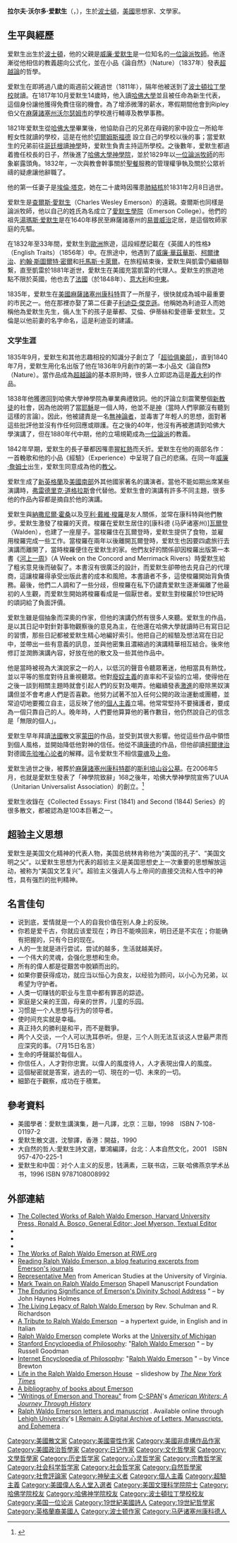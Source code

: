 {{不是|愛迪生}}
{{noteTA
|T=zh-hans:拉尔夫·沃尔多·爱默生;zh-hant:拉爾夫·沃爾多·愛默生;
}}
{{Infobox philosopher
| name             = 拉尔夫·沃尔多·爱默生<br>{{small|Ralph Waldo Emerson}}
| image            = Ralph Waldo Emerson ca1857 retouched.jpg
| caption          = 1857年的爱默生
| birth_date       = {{birth date|1803|5|25|mf=y}}
| birth_place      = [[美国|美国]][[马萨诸塞州|马萨诸塞州]][[波士顿|波士顿]]
| death_date       = {{death date and age|mf=yes|1882|4|27|1803|5|25}}
| death_place      = 美国马萨诸塞州[[康科德_(马萨诸塞州)|康科德]]
| alma_mater       = [[哈佛神学院|哈佛神学院]]
| nationality      = 美国
| era              = [[19世纪哲学|19世纪哲学]]
| region           = [[西方哲学|西方哲学]]
| school_tradition = [[超验主义|超验主义]]
| institutions     = [[哈佛学院|哈佛学院]]
| main_interests   = [[个人主义|个人主义]]、[[神秘主义|神秘主义]]
| notable_ideas    = 自立、超灵
| signature        = Appletons' Emerson Ralph Waldo signature.svg
}}
'''拉尔夫·沃尔多·爱默生'''（{{lang-en|Ralph Waldo Emerson}}，{{bd|1803年|5月25日|1882年|4月27日|catIdx=E}}），生於[[波士頓|波士頓]]，[[美國|美國]]思想家、文學家。

== 生平與經歷 ==
爱默生出生於[[波士頓|波士頓]]，他的父親是[[威廉·爱默生|威廉·爱默生]]是一位知名的[[一位論派|一位論派]][[牧師|牧師]]。他逐漸從他相信的教義趨向公式化，並在小品《論自然》（Nature）（1837年）發表[[超越論|超越論]]的哲學。  

爱默生在即將過八歲的兩週前父親過世（1811年），隔年他被送到了[[波士頓|波士頓]][[拉丁|拉丁]][[學校|學校]]就讀。在1817年10月爱默生14歲時，他入讀[[哈佛大學|哈佛大學]]並且被任命為新生代表，這個身份讓他獲得免費住宿的機會。為了增添微薄的薪水，寒假期間他會到Ripley 伯父在[[麻薩諸塞州|麻薩諸塞州]][[沃尔瑟姆|沃尔瑟姆市]]的學校進行輔導及教學事務。 

1821年爱默生從[[哈佛大學|哈佛大學]]畢業後，他協助自己的兄弟在母親的家中設立一所給年輕女性就讀的學校，這是在他於[[切爾姆斯福德|切爾姆斯福德]] 設立自己的學校以後的事；當爱默生的兄弟前往[[哥廷根|哥廷根]]讀[[神學|神學]]時，爱默生負責主持這所學校。之後數年，爱默生都過着擔任校長的日子，然後進了[[哈佛大學神學院|哈佛大學神學院]]，並於1829年以[[一位論派|一位論派]][[牧師|牧師]]的形象嶄露頭角。1832年，一次與教會幹事關於[[聖餐|聖餐]]服務的管理權爭執及關於公眾祈禱的疑慮讓他辭職了。

他的第一任妻子是[[埃倫·塔克|埃倫·塔克]]，她在二十歲時因罹患[[肺結核|肺結核]]於1831年2月8日過世。

爱默生是[[查爾斯·愛默生|查爾斯·愛默生]]（Charles Wesley Emerson）的遠親。查爾斯也同樣是論派牧師，他以自己的姓氏為名成立了[[愛默生學院|愛默生學院]]（Emerson College）。他們的祖先[[湯瑪斯·爱默生|湯瑪斯·爱默生]]是在1640年移民至麻薩諸塞州的[[易普威治|易普威治]]定居，是這個牧師家庭的先驅。 

在1832年至33年間，爱默生到[[歐洲|歐洲]]旅遊，這段經歷記載在《英國人的性格》（English Traits）（1856年）中。在旅途中，他遇到了[[威廉·華茲華斯|威廉·華茲華斯]]、[[柯爾律治|柯爾律治]]、[[約翰·斯圖爾特·密爾|約翰·斯圖爾特·密爾]]和[[托馬斯·卡萊爾|托馬斯·卡萊爾]]。在旅程結束後，爱默生與凱雷仍繼續聯繫，直至凱雷於1881年逝世，愛默生在美國充當凱雷的代理人。愛默生的旅遊地點不限於英國，他也去了[[法國|法國]]（於1848年）、[[意大利|意大利]]和[[中東|中東]]。

1835年，爱默生在[[美國|美國]][[麻薩諸塞州|麻薩諸塞州]][[康科特|康科特]]買了一所屋子，很快就成為城中最重要的市民之一。他在那裡亦娶了第二任妻子[[利迪亞·傑克遜|利迪亞·傑克遜]]。他稱她為利迪亚人而她稱他為爱默生先生，倆人生下的孩子是華都、艾倫、伊蒂絲和愛德華·爱默生。艾倫是以他前妻的名字命名，這是利迪亚的建議。

===文学生涯===
1835年9月，爱默生和其他志趣相投的知識分子創立了「[[超验俱樂部|超验俱樂部]]」，直到1840年7月，爱默生用化名出版了他在1836年9月創作的第一本小品文《論自然》（Nature）。當作品成為[[超越論|超越論]]的基本原則時，很多人立即認為這是[[義大利|義大利]]的作品。

1838年他獲邀回到哈佛大學神學院為畢業典禮致詞。他的評論立刻震驚整個[[新教|新教徒]]的社會，因為他說明了當[[耶穌|耶穌]]是一個人時，他並不是[[神|神]]（當時人們寧願沒有聽到這樣的言論）。因此，他被譴責是一名[[無神論|無神論者]]，並毒害了年輕人的思想，面對著這些批評他並沒有作任何回應或辯護。在之後的40年，他沒有再被邀請到哈佛大學演講了，但在1880年代中期，他的立場規範成為[[一位論派|一位論派]]的教義。  

1842年早期，爱默生的長子華都因罹患[[猩紅熱|猩紅熱]]而夭折。爱默生在他的兩部名作：一首輓歌和他的小品《經驗》（Experience）中呈現了自己的悲痛。在同一年[[威廉·詹姆士|威廉·詹姆士]]出生，爱默生同意成為他的[[教父|教父]]。

爱默生成了[[新英格蘭|新英格蘭]]及[[美國南部|美國南部]]外其他國家著名的講演者。當他不能如期出席某些演講時，[[弗雷德里克·道格拉斯|弗雷德里克·道格拉斯]]會代替他。爱默生會的演講有許多不同主題，很多他的作品內容都是摘自於他的演講。

爱默生與[[納撒尼爾·霍桑|納撒尼爾·霍桑]]以及[[亨利·戴維·梭羅|亨利·戴維·梭羅]]是友人關係，並常在康科特與他們散步。爱默生激發了梭羅的天資。梭羅在爱默生居住的[康科德 (马萨诸塞州)][[瓦爾登|瓦爾登]]（Walden），也建了一座屋子。當梭羅住在瓦爾登時，爱默生提供了食物，並雇用梭羅完成一些工作。當梭羅在兩年以後離開瓦爾登時，爱默生也因要四處旅行去演講而離開了，當時梭羅便住在爱默生的家。他們友好的關係卻因梭羅出版第一本書《[[河上一周|河上一周]]》（A Week on the Concord and Merrimack Rivers）時愛默生給了粗劣意見後而破裂了。本書沒有很廣泛的設計，而爱默生卻帶他去見自己的代理商，這讓梭羅得承受出版此書的成本和風險。本書讀者不多，這使梭羅開始背負債務。最後，他們二人調和了一些分歧，但梭羅在私下仍譴責爱默生逐漸偏離了他最初的人生觀，而爱默生開始將梭羅看成是一個厭世者。爱默生對梭羅於19世紀時的頌詞給了負面評價。

爱默生雖是個抽象而深奧的作家，但他的演講仍然有很多人來聽。爱默生的作品，是以其日記中對針對事物觀察後的意見為主，在他還在哈佛大學就讀時已有寫日記的習慣，那些日記都被爱默生精心地編好索引。他把自己的經驗及想法寫在日記中，並帶出一些有意義的訊息，並與他密集且濃縮過的演講精華相互結合。後來他修訂並潤飾演講內容，好放在他的散文及一些其他作品中。  

他是當時被視為大演說家之一的人，以低沉的聲音令聽眾著迷，他相當具有熱忱，並以平等的態度對待且重視聽眾。他對[[廢奴主義|廢奴主義]]的直率和不妥協的立場，使得他在之後一談到相關主題時就會引起人們的反對及嘲弄。他繼續發表[[激進主義|激進]]的廢除黑奴演講但並不會考慮人們是否喜歡。他努力試著不加入任何公開的政治運動或團體，並常迫切地要獨立自主，這反映了他的[[個人主義|個人主義]]立場。他常常堅持不要擁護者，要成為一個只靠自己的人。晚年時，人們要他算算他的著作數目，他仍然說自己的信念是「無限的個人」。

爱默生早年拜讀[[法國|法國]]散文家[[蒙田|蒙田]]的作品，並受到其很大影響。他從這些作品中領悟到個人風格，並開始降低他對神的信任。他從不讀[[康德|康德]]的作品，但他卻讀[[柯爾律治|柯爾律治]]對德國[[先验唯心论|先验唯心论者]]的解釋。這令爱默生不相信[[靈魂|靈魂]]及[[上帝|上帝]]。     

爱默生過世之後，被葬於[[麻薩諸塞州|麻薩諸塞州]][[康科特郡|康科特郡]]的[[斯利培山谷公墓|斯利培山谷公墓]]。在2006年5月，也就是愛默生發表了「神學院致辭」168之後年，哈佛大學神學院宣佈了UUA（Unitarian Universalist Association）的創立。<ref>{{cite web |url=http://www.hds.harvard.edu/news/pr/emerson_uu.html |title=存档副本 |accessdate=2007-02-22  |deadurl=yes |archiveurl=https://web.archive.org/web/20070208200456/http://www.hds.harvard.edu/news/pr/emerson_uu.html |archivedate=2007-02-08 }}</ref> 

爱默生收錄在《Collected Essays: First (1841) and Second (1844) Series》的很多散文，都被認為是100本巨著之一。

== 超验主义思想 ==
{{see also|超验主义}}
爱默生是美国文化精神的代表人物，美国总统林肯称他为“美国的孔子”、“美国文明之父”。以爱默生思想为代表的超验主义是美国思想史上一次重要的思想解放运动，被称为“美国文艺复兴”。超验主义强调人与上帝间的直接交流和人性中的神性，具有强烈的批判精神。{{cn}}

== 名言佳句==
{{wikiquote|爱默生|爱默生}}
{{wikiquote|en:Ralph Waldo Emerson|Ralph Waldo Emerson}}
*说到底，爱情就是一个人的自我价值在别人身上的反映。
*你若是爱千古，你就应该爱现在；昨日不能唤回来，明日还是不实在；你能确有把握的，只有今日的现在。
*人的一生就是进行尝试，尝试的越多，生活就越美好。
*一个伟大的灵魂，会强化思想和生命。
*所有的偉人都是從艱苦中脫穎而出的。
*如果你要获得成功，就应当以恒心为良友，以经验为顾问，以小心为兄弟，以希望为守护者。
*人类一切赚钱的职业与生意中都有罪恶的踪迹。
*家庭是父亲的王国，母亲的世界，儿童的乐园。
*习惯是一个人思想与行为的领导者。
*使时间充实就是幸福。
*真正持久的勝利是和平，而不是戰爭。
*两个人交谈，一个人可以洗耳恭听。但是，三个人则无法互谈这人世最严肃而应深究的事。（7月15日名言）
*生命的呼聲屬於每個人。
*你信任人，人才對你忠實。以偉人的風度待人，人才表現出偉人的風度。
*這個秘密就是答案，過去的一切、現在的一切、未來的一切。
*細節在于觀察，成功在于積累。

== 參考資料 ==
*美國學者：愛默生講演集，趙一凡譯，北京：三聯，1998　ISBN 7-108-01197-2
*愛默生散文選，沈黎譯，香港：開益，1990 
*大自然的哲人:愛默生詩文選，單鴻編譯，台北：人本自然文化，2001　ISBN 957-470-225-1
*爱默生和中国：对个人主义的反思，钱满素，三联书店，三联·哈佛燕京学术丛书，1996 ISBN 9787108008992

== 外部連結 ==
{{sisterlinks|d=Q48226|s=Author:Ralph Waldo Emerson|c=Category:Ralph Waldo Emerson|n=no|b=no|v=no|voy=no|m=no|mw=no|wikt=no|species=no}}
{{Library resources box|by=yes|onlinebooks=yes}}
* [http://www.hup.harvard.edu/results-list.php?collection=1163 The Collected Works of Ralph Waldo Emerson, Harvard University Press, Ronald A. Bosco, General Editor; Joel Myerson, Textual Editor] {{Wayback|url=http://www.hup.harvard.edu/results-list.php?collection=1163 |date=20210225170242 }}
* {{Gutenberg author |id=Emerson,+Ralph+Waldo | name=Ralph Waldo Emerson}}
* {{Internet Archive author |sname=Ralph Waldo Emerson}}
* {{Librivox author |id=1159}}
* [http://www.rwe.org The Works of Ralph Waldo Emerson at RWE.org] {{Wayback|url=http://www.rwe.org/ |date=20190905193541 }}
* [http://www.readingemerson.com/ Reading Ralph Waldo Emerson, a blog featuring excerpts from Emerson's journals] {{Wayback|url=http://www.readingemerson.com/ |date=20201128080610 }}
* [http://xroads.virginia.edu/~HYPER/EMERSON/repmen.html Representative Men] {{Wayback|url=http://xroads.virginia.edu/~HYPER/EMERSON/repmen.html |date=20100214032034 }} from American Studies at the University of Virginia.
* [http://www.shapell.org/manuscript.aspx?mark-twain-on-ralph-waldo-emerson Mark Twain on Ralph Waldo Emerson] Shapell Manuscript Foundation
* [http://www.harvardsquarelibrary.org/cambridge-harvard/enduring-significance-divinity-school-address/ The Enduring Significance of Emerson's Divinity School Address] {{Wayback|url=http://www.harvardsquarelibrary.org/cambridge-harvard/enduring-significance-divinity-school-address/ |date=20210225083304 }}" – by John Haynes Holmes
* [http://harvardsquarelibrary.org/emerson/ The Living Legacy of Ralph Waldo Emerson] {{Wayback|url=http://harvardsquarelibrary.org/emerson/ |date=20100304221640 }} by Rev. Schulman and R. Richardson
* [http://www.rwemerson.eu/ A Tribute to Ralph Waldo Emerson] {{Wayback|url=http://www.rwemerson.eu/ |date=20210119053624 }} – a hypertext guide, in English and in Italian
* [http://www.hti.umich.edu/e/emerson/ Ralph Waldo Emerson] {{Wayback|url=http://www.hti.umich.edu/e/emerson/ |date=20080705114116 }} complete Works at the [[University_of_Michigan|University of Michigan]]
* [[Stanford_Encyclopedia_of_Philosophy|Stanford Encyclopedia of Philosophy]]: "[http://plato.stanford.edu/entries/emerson/  Ralph Waldo Emerson] {{Wayback|url=http://plato.stanford.edu/entries/emerson/ |date=20100106122404 }}" – by Russell Goodman
* [[Internet_Encyclopedia_of_Philosophy|Internet Encyclopedia of Philosophy]]: "[http://www.iep.utm.edu/e/emerson.htm Ralph Waldo Emerson] {{Wayback|url=http://www.iep.utm.edu/e/emerson.htm |date=20090406034607 }}" – by Vince Brewton
* [https://www.nytimes.com/slideshow/2010/09/15/garden/0916emerson-slideshow.html?ref=multimedia Life in the Ralph Waldo Emerson House] {{Wayback|url=https://www.nytimes.com/slideshow/2010/09/15/garden/0916emerson-slideshow.html?ref=multimedia |date=20210308211408 }} – slideshow by ''[[The_New_York_Times|The New York Times]]''
* [https://web.archive.org/web/20101230132632/http://www.rwe.org/biography/bibliography A bibliography of books about Emerson]
* [http://www.c-span.org/video/?164015-1/writings-emerson-thoreau "Writings of Emerson and Thoreau"] {{Wayback|url=http://www.c-span.org/video/?164015-1%2Fwritings-emerson-thoreau |date=20170520073127 }} from [[C-SPAN|C-SPAN]]'s ''[[American_Writers:_A_Journey_Through_History|American Writers: A Journey Through History]]''
* [http://digital.lib.lehigh.edu/remain/search.php?CISOSTART=6&searchletters=Ralph%20Waldo%20Emerson;0;0;0 Ralph Waldo Emerson letters and manuscript] {{Wayback|url=http://digital.lib.lehigh.edu/remain/search.php?CISOSTART=6&searchletters=Ralph%20Waldo%20Emerson;0;0;0 |date=20210225185801 }}. Available online through [[Lehigh_University|Lehigh University]]'s [http://digital.lib.lehigh.edu/remain/index.html I Remain: A Digital Archive of Letters, Manuscripts, and Ephemera] {{Wayback|url=http://digital.lib.lehigh.edu/remain/index.html |date=20191230070421 }}.

{{美国伟人名人堂}}
{{Authority control}}
{{DEFAULTSORT:Emerson, Ralph Waldo}}
[[Category:美國散文家|Category:美國散文家]]
[[Category:美國靈性作家|Category:美國靈性作家]]
[[Category:美國非虛構作品作家|Category:美國非虛構作品作家]]
[[Category:美國政治哲學家|Category:美國政治哲學家]]
[[Category:日记作家|Category:日记作家]]
[[Category:文化哲學家|Category:文化哲學家]]
[[Category:文學哲學家|Category:文學哲學家]]
[[Category:历史哲学家|Category:历史哲学家]]
[[Category:心灵哲学家|Category:心灵哲学家]]
[[Category:宗教哲学家|Category:宗教哲学家]]
[[Category:社会科学哲学家|Category:社会科学哲学家]]
[[Category:社会哲学家|Category:社会哲学家]]
[[Category:自然哲學家|Category:自然哲學家]]
[[Category:社會評論家|Category:社會評論家]]
[[Category:神秘主义者|Category:神秘主义者]]
[[Category:個人主義|Category:個人主義]]
[[Category:超驗主義|Category:超驗主義]]
[[Category:美國偉人名人堂入選者|Category:美國偉人名人堂入選者]]
[[Category:美国文理科学院院士|Category:美国文理科学院院士]]
[[Category:哈佛学院校友|Category:哈佛学院校友]]
[[Category:哈佛神学院校友|Category:哈佛神学院校友]]
[[Category:波士頓拉丁學校校友|Category:波士頓拉丁學校校友]]
[[Category:美国一位论派|Category:美国一位论派]]
[[Category:19世紀美國詩人|Category:19世紀美國詩人]]
[[Category:19世紀哲學家|Category:19世紀哲學家]]
[[Category:英格蘭裔美國人|Category:英格蘭裔美國人]]
[[Category:波士顿作家|Category:波士顿作家]]
[[Category:马萨诸塞州康科德人|Category:马萨诸塞州康科德人]]